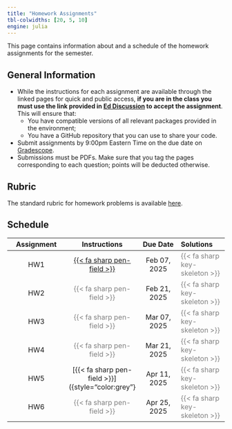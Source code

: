 ```yaml
---
title: "Homework Assignments"
tbl-colwidths: [20, 5, 10]
engine: julia
---
```


This page contains information about and a schedule of the homework assignments for the semester.

## General Information

-  While the instructions for each assignment are available through the linked pages for quick and public access, **if you are in the class you must use the link provided in [Ed Discussion](http://us.edstem.org) to accept the assignment**. This will ensure that:
    - You have compatible versions of all relevant packages provided in the environment;
    - You have a GitHub repository that you can use to share your code.
- Submit assignments by 9:00pm Eastern Time on the due date on [Gradescope](https://gradescope.com).
- Submissions must be PDFs. Make sure that you tag the pages corresponding to each question; points will be deducted otherwise.

## Rubric

The standard rubric for homework problems is available [here](rubrics/standard.qmd).

## Schedule

| Assignment | Instructions | Due Date | Solutions |
|:----------:|:------------:|:------:|:---------|
| HW1 | [{{< fa sharp pen-field >}}](hw/hw01/hw01.qmd) | Feb 07, 2025 | [{{< fa sharp key-skeleton >}}]{style="color:grey"}|
| HW2 | [{{< fa sharp pen-field >}}]{style="color:grey"} | Feb 21, 2025 | [{{< fa sharp key-skeleton >}}]{style="color:grey"} |
| HW3 | [{{< fa sharp pen-field >}}]{style="color:grey"} | Mar 07, 2025 | [{{< fa sharp key-skeleton >}}]{style="color:grey"} |
| HW4 | [{{< fa sharp pen-field >}}]{style="color:grey"} | Mar 21, 2025 | [{{< fa sharp key-skeleton >}}]{style="color:grey"} |
| HW5 | [{{< fa sharp pen-field >}}]({style="color:grey"} | Apr 11, 2025 | [{{< fa sharp key-skeleton >}}]{style="color:grey"} |
| HW6 | [{{< fa sharp pen-field >}}]{style="color:grey"} | Apr 25, 2025 | [{{< fa sharp key-skeleton >}}]{style="color:grey"} |
